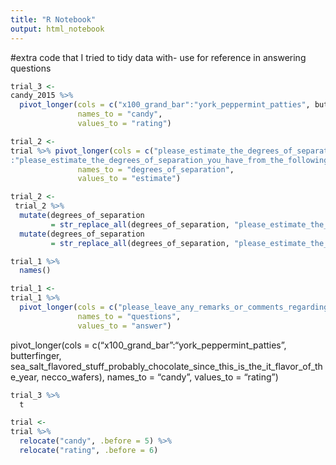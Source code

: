 ```yaml
---
title: "R Notebook"
output: html_notebook
---
```




#extra code that I tried to tidy data with- use for reference in answering questions


```r
trial_3 <-
candy_2015 %>% 
  pivot_longer(cols = c("x100_grand_bar":"york_peppermint_patties", butterfinger, sea_salt_flavored_stuff_probably_chocolate_since_this_is_the_it_flavor_of_the_year, necco_wafers),
               names_to = "candy",
               values_to = "rating")
```


```r
trial_2 <-
trial %>% pivot_longer(cols = c("please_estimate_the_degrees_of_separation_you_have_from_the_following_folks_bruce_lee"                     
:"please_estimate_the_degrees_of_separation_you_have_from_the_following_folks_beyonce_knowles", "please_estimate_the_degree_s_of_separation_you_have_from_the_following_celebrities_jk_rowling":"please_estimate_the_degree_s_of_separation_you_have_from_the_following_celebrities_francis_bacon_1561_1626"),
               names_to = "degrees_of_separation",
               values_to = "estimate")
```

```r
trial_2 <- 
 trial_2 %>%
  mutate(degrees_of_separation
         = str_replace_all(degrees_of_separation, "please_estimate_the_degree_s_of_separation_you_have_from_the_following_celebrities_", "")) %>% 
  mutate(degrees_of_separation
         = str_replace_all(degrees_of_separation, "please_estimate_the_degrees_of_separation_you_have_from_the_following_folks_", ""))
```




```r
trial_1 %>% 
  names()
```


```r
trial_1 <-
trial_1 %>% 
  pivot_longer(cols = c("please_leave_any_remarks_or_comments_regarding_your_choices":"which_day_do_you_prefer_friday_or_sunday"),
               names_to = "questions",
               values_to = "answer")
```


  pivot_longer(cols = c("x100_grand_bar":"york_peppermint_patties", butterfinger, sea_salt_flavored_stuff_probably_chocolate_since_this_is_the_it_flavor_of_the_year, necco_wafers),
               names_to = "candy",
               values_to = "rating")

```r
trial_3 %>% 
  t
```



```r
trial <-
trial %>% 
  relocate("candy", .before = 5) %>% 
  relocate("rating", .before = 6)
```

























































